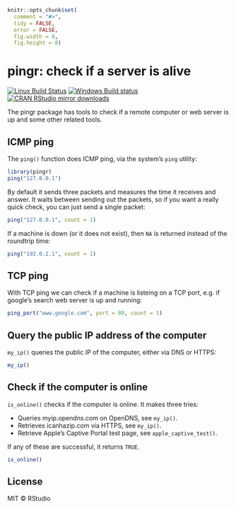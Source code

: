 
```r
knitr::opts_chunk$set(
  comment = "#>",
  tidy = FALSE,
  error = FALSE,
  fig.width = 8,
  fig.height = 8)
```

# pingr: check if a server is alive

[![Linux Build Status](https://travis-ci.org/r-lib/pingr.svg?branch=master)](https://travis-ci.org/r-lib/pingr)
[![Windows Build status](https://ci.appveyor.com/api/projects/status/github/r-lib/pingr?svg=true)](https://ci.appveyor.com/project/gaborcsardi/pingr)
[![CRAN RStudio mirror downloads](http://cranlogs.r-pkg.org/badges/pingr)](https://r-pkg.org/pkg/pingr)

The pingr package has tools to check if a remote computer or web server is
up and some other related tools.

## ICMP ping

The `ping()` function does ICMP ping, via the system's `ping` utility:

```r
library(pingr)
ping("127.0.0.1")
```

By default it sends three packets and measures the time it receives and answer.
It waits between sending out the packets, so if you want a really quick check,
you can just send a single packet:

```r
ping("127.0.0.1", count = 1)
```

If a machine is down (or it does not exist), then `NA` is returned instead
of the roundtrip time:

```r
ping("192.0.2.1", count = 1)
```

## TCP ping

With TCP ping we can check if a machine is listeing on a TCP port, e.g. if
google's search web server is up and running:

```r
ping_port("www.google.com", port = 80, count = 1)
```

## Query the public IP address of the computer

`my_ip()` queries the public IP of the computer, either via DNS or HTTPS:

```r
my_ip()
```

## Check if the computer is online

`is_online()` checks if the computer is online. It makes three tries:

* Queries myip.opendns.com on OpenDNS, see `my_ip()`.
* Retrieves icanhazip.com via HTTPS, see `my_ip()`.
* Retrieve Apple's Captive Portal test page, see `apple_captive_test()`.

If any of these are successful, it returns `TRUE`.

```r
is_online()
```

## License

MIT © RStudio
